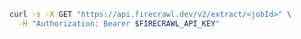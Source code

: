 ```bash cURL
curl -s -X GET "https://api.firecrawl.dev/v2/extract/<jobId>" \
  -H "Authorization: Bearer $FIRECRAWL_API_KEY"
```
